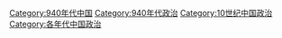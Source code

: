 [[Category:940年代中国|Category:940年代中国]]
[[Category:940年代政治|Category:940年代政治]]
[[Category:10世纪中国政治|Category:10世纪中国政治]]
[[Category:各年代中国政治|Category:各年代中国政治]]